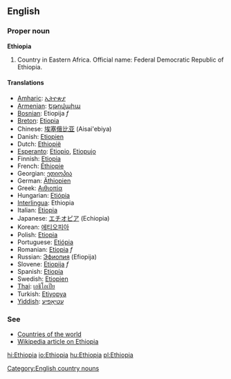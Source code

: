 ==English==

===Proper noun===
'''Ethiopia'''
{{wikipedia}}
# Country in Eastern Africa. Official name: Federal Democratic Republic of Ethiopia.
====Translations====
*[[Amharic]]: [[ኢትዮጵያ]]
*[[Armenian]]: [[Եթովպիա]]
*[[Bosnian]]: Etiopija ''f''
*[[Breton]]: [[Etiopia]]
*Chinese: [[埃塞俄比亚]] (Aisai'ebiya)
*Danish: [[Etiopien]]
*Dutch: [[Ethiopië]]
*[[Esperanto]]: [[Etiopio]], [[Etiopujo]]
*Finnish: [[Etiopia]]
*French: [[Éthiopie]]
*Georgian: [[ეთიოპია]]
*German: [[Äthiopien]]
*Greek: [[Αιθιοπία]]
*Hungarian: [[Etiópia]]
*[[Interlingua]]: Ethiopia
*Italian: [[Etiopia]]
*Japanese: [[エチオピア]] (Echiopia)
*Korean: [[에티오피아]]
*Polish: [[Etiopia]]
*Portuguese: [[Etiópia]]
*Romanian: [[Etiopia]] ''f''
*Russian: [[Эфиопия]] (Efiopija)
*Slovene: [[Etiopija]] ''f''
*Spanish: [[Etiopía]]
*Swedish: [[Etiopien]]
*[[Thai]]: [[เอธิโอเปีย]]
*Turkish: [[Etiyopya]]
*[[Yiddish]]: [[עטיאָפיע]]

===See===
*[[Countries of the world]]
*[[w:Ethiopia|Wikipedia article on Ethiopia]]
[[Category:English country nouns]]

[[hi:Ethiopia]]
[[io:Ethiopia]]
[[hu:Ethiopia]]
[[pl:Ethiopia]]